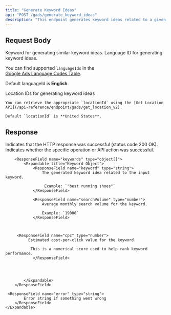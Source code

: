 ```yaml
---
title: "Generate Keyword Ideas"
api: "POST /gads/generate_keyword_ideas"
description: "This endpoint generates keyword ideas related to a given input keyword. It helps users discover relevant search terms along with useful insights such as search volume, cost-per-click (CPC), and monthly trends. Ideal for planning and optimizing Google Ads campaigns based on real search behavior."
---
```


## Request Body

<ParamField body="keyword" type="string" required>
	Keyword for generating similar keyword ideas.
</ParamField>

<ParamField body="languageId" type="number">
Language ID for generating keyword ideas.  

You can find supported `languageIds` in the  
[Google Ads Language Codes Table](https://developers.google.com/static/google-ads/api/data/tables/languagecodes.csv).

Default languageId is **English**.  
</ParamField>

<ParamField body="locationIds" type="string[]">
	Location IDs for generating keyword ideas

    You can retrieve the appropriate `locationId` using the [Get Location API](/api-reference/endpoint/gads/get_location_v2).

    Default `locationId` is **United States**.
</ParamField>

## Response

<ResponseField name="success" type="boolean">
	Indicates that the HTTP response was successful (status code 200 OK).
</ResponseField>

<ResponseField name="results" type="object">
  <Expandable title="Results Object">
        <ResponseField name="success" type="boolean">
			Indicates whether the specific operation or API action was successful.
        </ResponseField>

       	<ResponseField name="keywords" type="object[]">
            <Expandable title="Keyword Object">
                <ResponseField name="keyword" type="string">
                    The generated keyword idea related to the input keyword.  
                 
                     Example: `"best running shoes"`
                </ResponseField>

                <ResponseField name="searchVolume" type="number">
                    Average monthly search volume for the keyword.  
                    
                    Example: `19000`
                </ResponseField>

             

         <ResponseField name="cpc" type="number">
              Estimated cost-per-click value for the keyword. 
               
               This is a numerical score used to help rank keyword performance.
                </ResponseField>

               

       
            </Expandable>
        </ResponseField>

     <ResponseField name="error" type="string">
    		Error string if something went wrong
    	</ResponseField>
    </Expandable>
</ResponseField>